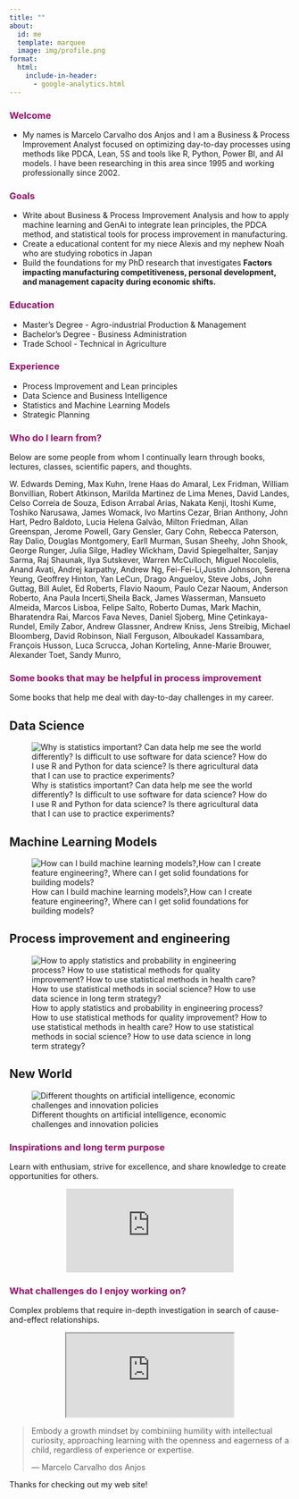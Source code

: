 ```yaml
---
title: ""
about:
  id: me
  template: marquee
  image: img/profile.png
format:
  html:
    include-in-header: 
      - google-analytics.html
---
```


### [**Welcome**]{style="color: #9D0F6A ;"}

-   My names is Marcelo Carvalho dos Anjos and I am a Business & Process Improvement Analyst focused on optimizing day-to-day processes using methods like PDCA, Lean, 5S and tools like R, Python, Power BI, and AI models. I have been researching in this area since 1995 and working professionally since 2002.

### [**Goals**]{style="color: #9D0F6A ;"}

-   Write about Business & Process Improvement Analysis and how to apply machine learning and GenAi to integrate lean principles, the PDCA method, and statistical tools for process improvement in manufacturing.
-   Create a educational content for my niece Alexis and my nephew Noah who are studying robotics in Japan
-   Build the foundations for my PhD research that investigates **Factors impacting manufacturing competitiveness, personal development, and management capacity during economic shifts.**

### [**Education**]{style="color: #9D0F6A ;"}

-   Master's Degree - Agro-industrial Production & Management
-   Bachelor's Degree - Business Administration
-   Trade School - Technical in Agriculture

### [**Experience**]{style="color: #9D0F6A ;"}

-   Process Improvement and Lean principles
-   Data Science and Business Intelligence
-   Statistics and Machine Learning Models
-   Strategic Planning

### [**Who do I learn from?**]{style="color: #9D0F6A ;"}

Below are some people from whom I continually learn through books, lectures, classes, scientific papers, and thoughts.

W. Edwards Deming, Max Kuhn, Irene Haas do Amaral, Lex Fridman, William Bonvillian, Robert Atkinson, Marilda Martinez de Lima Menes, David Landes, Celso Correia de Souza, Edison Arrabal Arias, Nakata Kenji, Itoshi Kume, Toshiko Narusawa, James Womack, Ivo Martins Cezar, Brian Anthony, John Hart, Pedro Baldoto, Lucia Helena Galvão, Milton Friedman, Allan Greenspan, Jerome Powell, Gary Gensler, Gary Cohn, Rebecca Paterson, Ray Dalio, Douglas Montgomery, Earll Murman, Susan Sheehy, John Shook, George Runger, Julia Silge, Hadley Wickham, David Spiegelhalter, Sanjay Sarma, Raj Shaunak, Ilya Sutskever, Warren McCulloch, Miguel Nocolelis, Anand Avati, Andrej karpathy, Andrew Ng, Fei-Fei-Li,Justin Johnson, Serena Yeung, Geoffrey Hinton, Yan LeCun, Drago Anguelov, Steve Jobs, John Guttag, Bill Aulet, Ed Roberts, Flavio Naoum, Paulo Cezar Naoum, Anderson Roberto, Ana Paula Incerti,Sheila Back, James Wasserman, Mansueto Almeida, Marcos Lisboa, Felipe Salto, Roberto Dumas, Mark Machin, Bharatendra Rai, Marcos Fava Neves, Daniel Sjoberg, Mine Çetinkaya-Rundel, Emily Zabor, Andrew Glassner, Andrew Kniss, Jens Streibig, Michael Bloomberg, David Robinson, Niall Ferguson, Alboukadel Kassambara, François Husson, Luca Scrucca, Johan Korteling, Anne-Marie Brouwer, Alexander Toet, Sandy Munro,

### [**Some books that may be helpful in process improvement**]{style="color: #9D0F6A ;"}

Some books that help me deal with day-to-day challenges in my career.

::: panel-tabset
## Data Science

![Why is statistics important? Can data help me see the world differently? Is difficult to use software for data science? How do I use R and Python for data science? Is there agricultural data that I can use to practice experiments?](img/book_data_science.png)

## Machine Learning Models

![How can I build machine learning models?,How can I create feature engineering?, Where can I get solid foundations for building models?](img/book_feature_engineering.png)

## Process improvement and engineering

![How to apply statistics and probability in engineering process? How to use statistical methods for quality improvement? How to use statistical methods in health care? How to use statistical methods in social science? How to use data science in long term strategy?](img/book_engineering.png)

## New World

![Different thoughts on artificial intelligence, economic challenges and innovation policies](img/book_future.png)
:::

### [**Inspirations and long term purpose**]{style="color: #9D0F6A ;"}

Learn with enthusiam, strive for excellence, and share knowledge to create opportunities for others.

::: wrap
<center>

<iframe src="https://www.youtube.com/embed/twdg8415WH4?si=nrKzhvcBYseZcO9J" frameborder="0" allow="autoplay; encrypted-media" allowfullscreen>

</iframe>

</center>
:::

### [**What challenges do I enjoy working on?**]{style="color: #9D0F6A ;"}

Complex problems that require in-depth investigation in search of cause-and-effect relationships.

::: wrap
<center>

<iframe src="https://www.youtube.com/embed/_YwrI5SlS8Q?si=l5hkvvqPprCaa0NQ" rameborder="0" allow="autoplay; encrypted-media" allowfullscreen>

</iframe>

</center>
:::

> Embody a growth mindset by combiniing humility with intellectual curiosity, approaching learning with the openness and eagerness of a child, regardless of experience or expertise.
>
> — Marcelo Carvalho dos Anjos

Thanks for checking out my web site!
